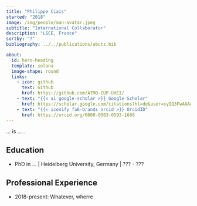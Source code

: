---
title: "Philippe Ciais"
started: "2018"
image: /img/people/man-avatar.jpeg
subtitle: "International Collaborator"
description: "LSCE, France"
sortby: "?"
bibliography: ../../publications/abutz.bib

about:
  id: hero-heading
  template: solana
  image-shape: round
  links:
    - icon: github
      text: Github
      href: https://github.com/ATMO-IUP-UHEI/
    - text: "{{< ai google-scholar >}} Google Scholar"
      href: https://scholar.google.com/citations?hl=de&user=syIQ3FwAAAAJ 
    - text: "{{< iconify fa6-brands orcid >}} OrcidID"
      href: https://orcid.org/0000-0003-0593-1608
---

... is ... .

## Education

- [PhD in ...]{.fw-bold} | Heidelberg University, Germany | ??? -  ???


## Professional Experience

- [2018-present:]{.fw-bold} Whatever, wherre
